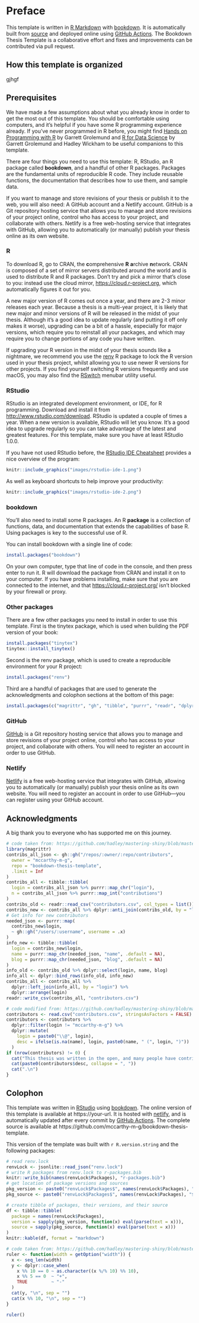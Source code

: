 # Preface {#preface}

This template is written in [R Markdown](https://rmarkdown.rstudio.com) with [bookdown](https://bookdown.org). It is automatically built from [source](https://github.com/mccarthy-m-g/musicians-compendium) and deployed online using [GitHub Actions](https://help.github.com/en/actions). The Bookdown Thesis Template is a collaborative effort and fixes and improvements can be contributed via pull request.

## How this template is organized

gjhgf


## Prerequisites

We have made a few assumptions about what you already know in order to get the most out of this template. You should be comfortable using computers, and it's helpful if you have some R programming experience already. If you've never programmed in R before, you might find [Hands on Programming with R](https://rstudio-education.github.io/hopr/) by Garrett Grolemund and [R for Data Science](https://r4ds.had.co.nz) by Garrett Grolemund and Hadley Wickham to be useful companions to this template.

There are four things you need to use this template: R, RStudio, an R package called **bookdown**, and a handful of other R packages. Packages are the fundamental units of reproducible R code. They include reusable functions, the documentation that describes how to use them, and sample data.

If you want to manage and store revisions of your thesis or publish it to the web, you will also need: A GitHub account and a Netlify account. GitHub is a Git repository hosting service that allows you to manage and store revisions of your project online, control who has access to your project, and collaborate with others. Netlify is a free web-hosting service that integrates with GitHub, allowing you to automatically (or manually) publish your thesis online as its own website.

### R 

To download R, go to CRAN, the **c**omprehensive **R** **a**rchive **n**etwork. CRAN is composed of a set of mirror servers distributed around the world and is used to distribute R and R packages. Don't try and pick a mirror that's close to you: instead use the cloud mirror, <https://cloud.r-project.org>, which automatically figures it out for you.

A new major version of R comes out once a year, and there are 2-3 minor releases each year. Because a thesis is a multi-year project, it is likely that new major and minor versions of R will be released in the midst of your thesis. Although it's a good idea to update regularly (and putting it off only makes it worse), upgrading can be a bit of a hassle, especially for major versions, which require you to reinstall all your packages, and which may require you to change portions of any code you have written.

If upgrading your R version in the midst of your thesis sounds like a nightmare, we recommend you use the [renv]() R package to lock the R version used in your thesis project, whilst allowing you to use newer R versions for other projects. If you find yourself switching R versions frequently and use macOS, you may also find the [RSwitch](https://rud.is/rswitch/) menubar utility useful.

### RStudio

RStudio is an integrated development environment, or IDE, for R programming. Download and install it from <http://www.rstudio.com/download>. RStudio is updated a couple of times a year. When a new version is available, RStudio will let you know. It's a good idea to upgrade regularly so you can take advantage of the latest and greatest features. For this template, make sure you have at least RStudio 1.0.0.

If you have not used RStudio before, the [RStudio IDE Cheatsheet](https://github.com/rstudio/cheatsheets/raw/master/rstudio-ide.pdf) provides a nice overview of the program:

```r
knitr::include_graphics("images/rstudio-ide-1.png")
```

As well as keyboard shortcuts to help improve your productivity:

```r
knitr::include_graphics("images/rstudio-ide-2.png")
```

### bookdown

You'll also need to install some R packages. An R **package** is a collection of functions, data, and documentation that extends the capabilities of base R. Using packages is key to the successful use of R.

You can install bookdown with a single line of code:

```r
install.packages("bookdown")
```

On your own computer, type that line of code in the console, and then press enter to run it. R will download the package from CRAN and install it on to your computer. If you have problems installing, make sure that you are connected to the internet, and that <https://cloud.r-project.org/> isn't blocked by your firewall or proxy. 

### Other packages

There are a few other packages you need to install in order to use this template. First is the tinytex package, which is used when building the PDF version of your book:

```r
install.packages("tinytex")
tinytex::install_tinytex()
```

Second is the renv package, which is used to create a reproducible environment for your R project:

```r
install.packages("renv")
```

Third are a handful of packages that are used to generate the acknowledgments and colophon sections at the bottom of this page:

```r
install.packages(c("magrittr", "gh", "tibble", "purrr", "readr", "dplyr"))
```

### GitHub

[GitHub](https://github.com) is a Git repository hosting service that allows you to manage and store revisions of your project online, control who has access to your project, and collaborate with others. You will need to register an account in order to use GitHub.

### Netlify

[Netlify](https://netlify.com) is a free web-hosting service that integrates with GitHub, allowing you to automatically (or manually) publish your thesis online as its own website. You will need to register an account in order to use GitHub---you can register using your GitHub account. 

## Acknowledgments

A big thank you to everyone who has supported me on this journey.

```r
# code taken from: https://github.com/hadley/mastering-shiny/blob/master/introduction.Rmd
library(magrittr)
contribs_all_json <- gh::gh("/repos/:owner/:repo/contributors",
  owner = "mccarthy-m-g",
  repo = "bookdown-thesis-template",
  .limit = Inf
)
contribs_all <- tibble::tibble(
  login = contribs_all_json %>% purrr::map_chr("login"),
  n = contribs_all_json %>% purrr::map_int("contributions")
)
contribs_old <- readr::read_csv("contributors.csv", col_types = list())
contribs_new <- contribs_all %>% dplyr::anti_join(contribs_old, by = "login")
# Get info for new contributors
needed_json <- purrr::map(
  contribs_new$login, 
  ~ gh::gh("/users/:username", username = .x)
)
info_new <- tibble::tibble(
  login = contribs_new$login,
  name = purrr::map_chr(needed_json, "name", .default = NA),
  blog = purrr::map_chr(needed_json, "blog", .default = NA)
)
info_old <- contribs_old %>% dplyr::select(login, name, blog)
info_all <- dplyr::bind_rows(info_old, info_new)
contribs_all <- contribs_all %>% 
  dplyr::left_join(info_all, by = "login") %>% 
  dplyr::arrange(login)
readr::write_csv(contribs_all, "contributors.csv")
```

```r
# code modified from: https://github.com/hadley/mastering-shiny/blob/master/introduction.Rmd
contributors <- read.csv("contributors.csv", stringsAsFactors = FALSE)
contributors <- contributors %>% 
  dplyr::filter(login != "mccarthy-m-g") %>% 
  dplyr::mutate(
    login = paste0("\\@", login),
    desc = ifelse(is.na(name), login, paste0(name, " (", login, ")"))
  )
if (nrow(contributors) != 0) {
  cat("This thesis was written in the open, and many people have contributed fixes and improvements. A big thank you to all ", nrow(contributors), " people who contributed via GitHub pull requests (in alphabetical order by username): ", sep = "")
  cat(paste0(contributors$desc, collapse = ", "))
  cat(".\n")
}
```

## Colophon

This template was written in [RStudio](http://www.rstudio.com/ide/) using [bookdown](http://bookdown.org/). The online version of this template is available at https://your-url. It is hosted with [netlify](http://netlify.com/), and is automatically updated after every commit by [GitHub Actions](https://help.github.com/en/actions). The complete source is available at https://github.com/mccarthy-m-g/bookdown-thesis-template.

This version of the template was built with `r R.version.string` and the following packages:

```r
# read renv.lock
renvLock <- jsonlite::read_json("renv.lock")
# write R packages from renv.lock to r-packages.bib
knitr::write_bib(names(renvLock$Packages), "r-packages.bib")
# get location of package versions and sources
pkg_version <- paste0("renvLock$Packages$", names(renvLock$Packages), "$Version")
pkg_source <- paste0("renvLock$Packages$", names(renvLock$Packages), "$Repository")

# create tibble of packages, their versions, and their source
df <- tibble::tibble(
  package = names(renvLock$Packages),
  version = sapply(pkg_version, function(x) eval(parse(text = x))),
  source = sapply(pkg_source, function(x) eval(parse(text = x)))
)
knitr::kable(df, format = "markdown")
```

```r
# code taken from: https://github.com/hadley/mastering-shiny/blob/master/introduction.Rmd
ruler <- function(width = getOption("width")) {
  x <- seq_len(width)
  y <- dplyr::case_when(
    x %% 10 == 0 ~ as.character((x %/% 10) %% 10),
    x %% 5 == 0  ~ "+",
    TRUE         ~ "-"
  )
  cat(y, "\n", sep = "")
  cat(x %% 10, "\n", sep = "")
}
```
```r
ruler()
```
